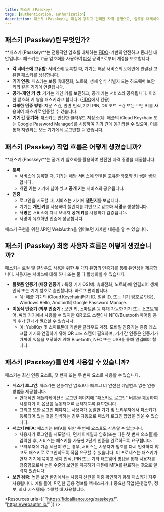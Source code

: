 ```yaml
---
title: 패스키 (Passkey)
tags: [authentication, authorization]
description: 패스키 (Passkey)는 피싱에 강하고 편리한 자격 증명으로, 암호를 대체하여 인증 및 다중 요소 인증에 사용할 수 있습니다.
---
```


## 패스키 (Passkey)란 무엇인가?

**패스키 (Passkey)**는 전통적인 암호를 대체하는 [FIDO](https://fidoalliance.org/)-기반의 안전하고 편리한 대안입니다. 패스키는 고급 암호화를 사용하여 [피싱](https://en.wikipedia.org/wiki/Phishing) 공격으로부터 계정을 보호합니다.

- **각 서비스에 고유함**: 서비스에 등록할 때, 기기는 해당 서비스의 도메인에 연결된 고유한 패스키를 생성합니다.
- **기기 연동**: 패스키는 보통 휴대전화, 노트북, 생체 인식 식별자 또는 하드웨어 보안 키와 같은 기기에 연결됩니다.
- **공개-개인 키 쌍**: 기기는 개인 키를 보관하고, 공개 키는 서비스와 공유됩니다. 이러한 암호화 키 쌍을 패스키라고 합니다. ([FIDO](https://fidoalliance.org/how-fido-works/)에서 인용)
- **다양한 인증 방법**: 지문 스캔, 안면 인식, 기기 PIN, QR 코드 스캔 또는 보안 키를 사용하여 패스키로 인증할 수 있습니다.
- **기기 간 동기화**: 패스키는 안전한 클라우드 저장소(예: 애플의 iCloud Keychain 또는 Google Password Manager)를 사용하여 기기 간에 동기화될 수 있으며, 이를 통해 지원되는 모든 기기에서 로그인할 수 있습니다.

## 패스키 (Passkey) 작업 흐름은 어떻게 생겼습니까?

**패스키 (Passkey)**는 공개 키 암호화를 활용하여 안전한 자격 증명을 제공합니다.

- **등록**
  - 서비스에 등록할 때, 기기는 해당 서비스에 연결된 고유한 암호화 키 쌍을 생성합니다.
  - **개인 키**는 기기에 남아 있고 **공개 키**는 서비스와 공유됩니다.
- **인증**
  - 로그인을 시도할 때, 서비스는 기기에 **챌린지**를 보냅니다.
  - 기기는 **개인 키**를 사용하여 챌린지를 기반으로 암호화 **서명**을 생성합니다.
  - **서명**은 서비스에 다시 보내져 **공개 키**를 사용하여 검증됩니다.
  - 서명이 유효하면 인증에 성공합니다.

패스키 구현을 위한 API인 WebAuthn을 읽어보면 자세한 내용을 알 수 있습니다.

## 패스키 (Passkey) 최종 사용자 흐름은 어떻게 생겼습니까?

패스키는 로컬 및 클라우드 사용을 위한 두 가지 유형의 인증기를 통해 유연성을 제공합니다. 사용자는 서비스에 대해 하나 또는 둘 다 활성화할 수 있습니다.

- **플랫폼 인증기 (내장 인증기):** 특정 기기 OS(예: 휴대전화, 노트북)에 연결되어 생체 인식 또는 기기 암호로 승인합니다. 빠르고 편리합니다.
  - 예: 애플 기기의 iCloud Keychain(터치 ID, 얼굴 ID, 또는 기기 암호로 인증), Windows Hello, Android의 Google Password Manage.
- **이동식 인증기 (외부 인증기):** 보안 키, 스마트폰 등 휴대 가능한 기기 또는 소프트웨어. 여러 기기에서 사용할 수 있지만 QR 코드 스캔이나 NFC/Bluetooth 페어링 등의 추가 단계가 필요할 수 있습니다.
  - 예: YubiKey 및 스마트폰에 기반한 클라우드 계정. 모바일 인증기는 종종 데스크탑 기기와 연결하기 위해 QR 코드 스캔이 필요하며, 기기 간 인증은 인증기가 가까이 있음을 보장하기 위해 Bluetooth, NFC 또는 USB를 통해 연결해야 합니다.

## 패스키 (Passkey)를 언제 사용할 수 있습니까?

패스키는 최신 인증 요소로, 첫 번째 또는 두 번째 요소로 사용할 수 있습니다.

- **패스키 로그인**: 패스키는 전통적인 암호보다 빠르고 더 안전한 비밀번호 없는 인증 방법을 제공합니다.
  - 현대적인 애플리케이션은 로그인 페이지에 "패스키로 로그인" 버튼을 제공하여 사용자가 이 옵션을 능동적으로 선택하도록 유도합니다.
  - 그리고 또한 로그인 페이지는 사용자가 동일한 기기 및 브라우저에서 패스키가 등록되어 있는 것을 인식하는 경우 자동으로 패스키 로그인 팝업을 띄울 수 있습니다.
- **패스키 MFA**: 패스키는 MFA를 위한 두 번째 요소로도 사용할 수 있습니다.
  - 사용자가 로그인을 시도할 때, 먼저 이메일과 암호(또는 다른 첫 번째 요소들)를 입력한 후, 서비스는 패스키를 사용한 2단계 인증을 완료하도록 요구합니다.
  - 브라우저에 기존 세션이 있는 경우, 서비스는 사용자가 암호를 다시 입력하지 않고도 패스키로 로그인하도록 직접 요구할 수 있습니다. 이 프로세스는 패스키가 현재 기기에 묶이고 생체 인식, PIN 또는 기타 하드웨어 방법을 통해 사용자를 검증함으로써 높은 수준의 보안을 제공하기 때문에 MFA를 완료하는 것으로 알려져 있습니다.
- **보안 검증**: 높은 보안 환경에서는 사용자 신원을 이중 확인하기 위해 패스키가 자주 사용됩니다. 예를 들어, 민감한 금융 정보를 액세스하거나 중요한 작업(은행업무, 정부, 회사 시스템)을 수행할 때 사용합니다.

<Resources
  urls={[
    "https://fidoalliance.org/passkeys/",
    "https://webauthn.io/"
  ]}
/>